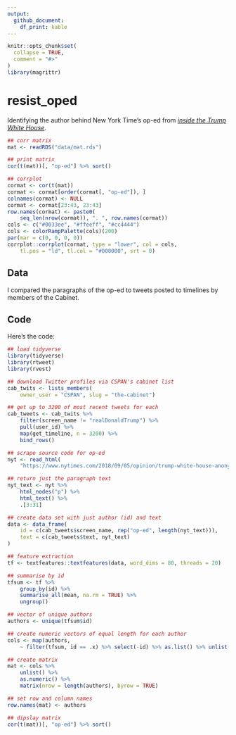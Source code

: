 ```yaml
---
output: 
  github_document: 
    df_print: kable
---
```


<!-- README.md is generated from README.Rmd. Please edit that file -->

```r
knitr::opts_chunk$set(
  collapse = TRUE,
  comment = "#>"
)
library(magrittr)
```
# resist_oped

Identifying the author behind New York Time's op-ed from [*inside the Trump White House*](https://www.nytimes.com/2018/09/05/opinion/trump-white-house-anonymous-resistance.html).

```r
## corr matrix
mat <- readRDS("data/mat.rds")

## print matrix
cor(t(mat))[, "op-ed"] %>% sort()

## corrplot
cormat <- cor(t(mat))
cormat <- cormat[order(cormat[, "op-ed"]), ]
colnames(cormat) <- NULL
cormat <- cormat[23:43, 23:43]
row.names(cormat) <- paste0(
	seq_len(nrow(cormat)), ". ", row.names(cormat))
cols <- c("#0033ee", "#ffeeff", "#cc4444")
cols <- colorRampPalette(cols)(200)
par(mar = c(0, 0, 0, 0))
corrplot::corrplot(cormat, type = "lower", col = cols,
	tl.pos = "ld", tl.col = "#000000", srt = 0)
```


## Data

I compared the paragraphs of the op-ed to tweets posted to timelines by members of the Cabinet.

## Code

Here's the code:

```r
## load tidyverse
library(tidyverse)
library(rtweet)
library(rvest)

## download Twitter profiles via CSPAN's cabinet list
cab_twits <- lists_members(
	owner_user = "CSPAN", slug = "the-cabinet")

## get up to 3200 of most recent tweets for each
cab_tweets <- cab_twits %>%
	filter(screen_name != "realDonaldTrump") %>%
	pull(user_id) %>%
	map(get_timeline, n = 3200) %>%
	bind_rows()

## scrape source code for op-ed
nyt <- read_html(
	"https://www.nytimes.com/2018/09/05/opinion/trump-white-house-anonymous-resistance.html")

## return just the paragraph text
nyt_text <- nyt %>%
	html_nodes("p") %>%
	html_text() %>%
	.[3:31]

## create data set with just author (id) and text
data <- data_frame(
	id = c(cab_tweets$screen_name, rep("op-ed", length(nyt_text))),
	text = c(cab_tweets$text, nyt_text)
)

## feature extraction
tf <- textfeatures::textfeatures(data, word_dims = 80, threads = 20)

## summarise by id
tfsum <- tf %>%
	group_by(id) %>%
	summarise_all(mean, na.rm = TRUE) %>%
	ungroup()

## vector of unique authors
authors <- unique(tfsum$id)

## create numeric vectors of equal length for each author
cols <- map(authors,
	~ filter(tfsum, id == .x) %>% select(-id) %>% as.list() %>% unlist())

## create matrix
mat <- cols %>%
	unlist() %>%
	as.numeric() %>%
	matrix(nrow = length(authors), byrow = TRUE)

## set row and column names
row.names(mat) <- authors

## dipslay matrix
cor(t(mat))[, "op-ed"] %>% sort()
```
